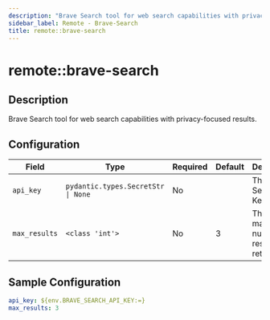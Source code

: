 ```yaml
---
description: "Brave Search tool for web search capabilities with privacy-focused results."
sidebar_label: Remote - Brave-Search
title: remote::brave-search
---
```


# remote::brave-search

## Description

Brave Search tool for web search capabilities with privacy-focused results.

## Configuration

| Field | Type | Required | Default | Description |
|-------|------|----------|---------|-------------|
| `api_key` | `pydantic.types.SecretStr \| None` | No |  | The Brave Search API Key |
| `max_results` | `<class 'int'>` | No | 3 | The maximum number of results to return |

## Sample Configuration

```yaml
api_key: ${env.BRAVE_SEARCH_API_KEY:=}
max_results: 3
```
